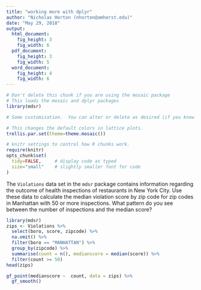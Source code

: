```yaml
---
title: "working more with dplyr"
author: "Nicholas Horton (nhorton@amherst.edu)"
date: "May 29, 2018"
output: 
  html_document:
    fig_height: 3
    fig_width: 6
  pdf_document:
    fig_height: 3
    fig_width: 5
  word_document:
    fig_height: 4
    fig_width: 6
---
```



```r
# Don't delete this chunk if you are using the mosaic package
# This loads the mosaic and dplyr packages
library(mdsr)
```

```r
# Some customization.  You can alter or delete as desired (if you know what you are doing).

# This changes the default colors in lattice plots.
trellis.par.set(theme=theme.mosaic())  

# knitr settings to control how R chunks work.
require(knitr)
opts_chunk$set(
  tidy=FALSE,     # display code as typed
  size="small"    # slightly smaller font for code
)
```

The `Violations` data set in the `mdsr` package contains information regarding the outcome of health inspections of restaurants in New York City. Use these data to calculate the median violation score by zip code for zip codes in Manhattan with 50 or more inspections. What pattern do you see between the number of inspections and the median score?

```r
library(mdsr)
zips <- Violations %>%
  select(boro, score, zipcode) %>%
  na.omit() %>%
  filter(boro == "MANHATTAN") %>%
  group_by(zipcode) %>%
  summarise(count = n(), medianscore = median(score)) %>%
  filter(count >= 50)
head(zips)
```

```r
gf_point(medianscore ~  count, data = zips) %>%
  gf_smooth()
```

